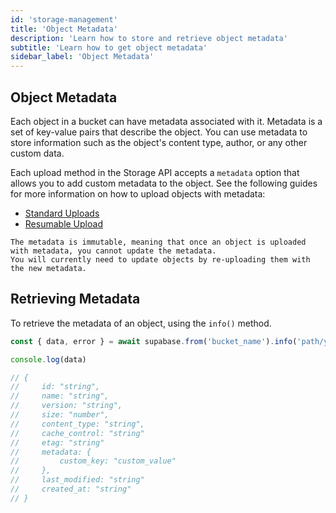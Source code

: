 ```yaml
---
id: 'storage-management'
title: 'Object Metadata'
description: 'Learn how to store and retrieve object metadata'
subtitle: 'Learn how to get object metadata'
sidebar_label: 'Object Metadata'
---
```


## Object Metadata
Each object in a bucket can have metadata associated with it. Metadata is a set of key-value pairs that describe the object.
You can use metadata to store information such as the object's content type, author, or any other custom data.

Each upload method in the Storage API accepts a `metadata` option that allows you to add custom metadata to the object.
See the following guides for more information on how to upload objects with metadata:

- [Standard Uploads](/docs/guides/storage/uploads/standard-uploads#metadata)
- [Resumable Upload](/docs/guides/storage/uploads/resumable-uploads#metadata)


<Admonition type="note">

    The metadata is immutable, meaning that once an object is uploaded with metadata, you cannot update the metadata.
    You will currently need to update objects by re-uploading them with the new metadata.

</Admonition>


## Retrieving Metadata

To retrieve the metadata of an object, using the `info()` method.

```javascript
const { data, error } = await supabase.from('bucket_name').info('path/your/object.png')

console.log(data)

// {
//     id: "string",
//     name: "string",
//     version: "string",
//     size: "number",
//     content_type: "string",
//     cache_control: "string"
//     etag: "string"
//     metadata: {
//         custom_key: "custom_value"
//     },
//     last_modified: "string"
//     created_at: "string"
// }
```